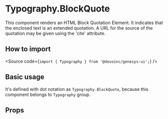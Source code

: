

<Meta title="Components/Text/Typography/Components/Block/BlockQuote/Overview" />

# Typography.BlockQuote

This component renders an HTML Block Quotation Element. It indicates
that the enclosed text is an extended quotation. A URL for the source of the
quotation may be given using the 'cite' attribute.

## How to import

<Source code={`import { Typography } from '@devoinc/genesys-ui';`} />

## Basic usage

It's defined with dot notation as `Typography.BlockQuote`, because this component belongs to `Typography` group.

<Canvas of={Stories.Playground} />

## Props

<ArgTypes of={Stories} />
